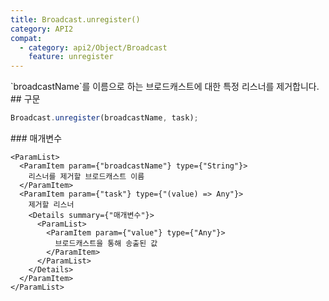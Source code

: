 ```yaml
---
title: Broadcast.unregister()
category: API2
compat:
  - category: api2/Object/Broadcast
    feature: unregister
---
```


<Section>
  `broadcastName`를 이름으로 하는 브로드캐스트에 대한 특정 리스너를 제거합니다.
</Section>
<Section>
  ## 구문

  ~~~js
  Broadcast.unregister(broadcastName, task);
  ~~~

  <Section>
    ### 매개변수

    <ParamList>
      <ParamItem param={"broadcastName"} type={"String"}>
        리스너를 제거할 브로드캐스트 이름
      </ParamItem>
      <ParamItem param={"task"} type={"(value) => Any"}>
        제거할 리스너
        <Details summary={"매개변수"}>
          <ParamList>
            <ParamItem param={"value"} type={"Any"}>
              브로드캐스트을 통해 송출된 값
            </ParamItem>
          </ParamList>
        </Details>
      </ParamItem>
    </ParamList>
  </Section>
</Section>